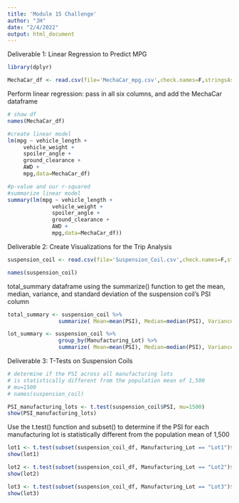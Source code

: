 ```yaml
---
title: 'Module 15 Challenge'
author: "JH"
date: "2/4/2022"
output: html_document
---
```


Deliverable 1: Linear Regression to Predict MPG

```r
library(dplyr)
```


```r
MechaCar_df <- read.csv(file='MechaCar_mpg.csv',check.names=F,stringsAsFactors = F)
```

Perform linear regression: pass in all six columns, and add the MechaCar dataframe

```r
# show df
names(MechaCar_df)
```
```r
#create linear model
lm(mpg ~ vehicle_length + 
     vehicle_weight + 
     spoiler_angle + 
     ground_clearance + 
     AWD + 
     mpg,data=MechaCar_df)

```
```r
#p-value and our r-squared
#summarize linear model
summary(lm(mpg ~ vehicle_length + 
              vehicle_weight + 
              spoiler_angle + 
              ground_clearance + 
              AWD + 
              mpg,data=MechaCar_df)) 
```

Deliverable 2: Create Visualizations for the Trip Analysis

```r
suspension_coil <- read.csv(file='Suspension_Coil.csv',check.names=F,stringsAsFactors = F)
```

```r
names(suspension_coil)
```

total_summary dataframe using the summarize() function to get the mean, median, variance, and standard deviation of the suspension coil’s PSI column

```r
total_summary <- suspension_coil %>% 
                summarize( Mean=mean(PSI), Median=median(PSI), Variance=var(PSI), SD=sd(PSI), .groups = 'keep')

```


```r
lot_summary <- suspension_coil %>%
                group_by(Manufacturing_Lot) %>% 
                summarize( Mean=mean(PSI), Median=median(PSI), Variance=var(PSI), SD=sd(PSI), .groups = 'keep')

```


Deliverable 3: T-Tests on Suspension Coils 

```r
# determine if the PSI across all manufacturing lots
# is statistically different from the population mean of 1,500
# mu=1500
# names(suspension_coil)

PSI_manufacturing_lots <- t.test(suspension_coil$PSI, mu=1500)
show(PSI_manufacturing_lots)
```

Use the t.test() function and subset() to determine if the PSI for each manufacturing lot is statistically different from the population mean of 1,500 

```r
lot1 <- t.test(subset(suspension_coil_df, Manufacturing_Lot == "Lot1")$PSI, mu=1500)
show(lot1)
```


```r
lot2 <- t.test(subset(suspension_coil_df, Manufacturing_Lot == "Lot2")$PSI, mu=1500)
show(lot2)
```

```r
lot3 <- t.test(subset(suspension_coil_df, Manufacturing_Lot == "Lot3")$PSI, mu=1500)
show(lot3)
```



